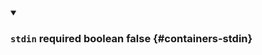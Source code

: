 
<details className="config-field" data-expandable="false" open>
<summary>

### `stdin` <span class="config-field-required" data-required="false">required</span> <span class="config-field-type">boolean</span> <span class="config-field-default">false</span> <span class="config-field-enum"></span> {#containers-stdin}



</summary>



</details>
